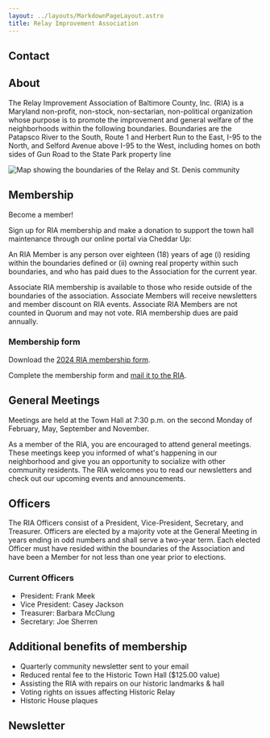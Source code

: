 ```yaml
---
layout: ../layouts/MarkdownPageLayout.astro
title: Relay Improvement Association
---
```



## Contact

<RIAContact />

## About

The Relay Improvement Association of Baltimore County, Inc. (RIA) is a Maryland non-profit, non-stock, non-sectarian, non-political organization whose purpose is to promote the improvement and general welfare of the neighborhoods within the following boundaries. Boundaries are the Patapsco River to the South, Route 1 and Herbert Run to the East, I-95 to the North, and Selford Avenue above I-95 to the West, including homes on both sides of Gun Road to the State Park property line

![Map showing the boundaries of the Relay and St. Denis community](https://github.com/Relay-Maryland/relaymaryland.com/assets/11720131/29bb0731-f27c-4664-a8ed-8fc331e44eea)

## Membership

Become a member!

Sign up for RIA membership and make a donation to support the town hall maintenance through our online portal via Cheddar Up:
<CheddarUpPayBtn />

An RIA Member is any person over eighteen (18) years of age (i) residing within the boundaries defined or (ii) owning real property within such boundaries, and who has paid dues to the Association for the current year.

Associate RIA membership is available to those who reside outside of the boundaries of the association. Associate Members will receive newsletters and member discount on RIA events. Associate RIA Members are not counted in Quorum and may not vote. RIA membership dues are paid annually.

### Membership form

Download the [2024 RIA membership form](https://drive.google.com/file/d/1IiKv2eKRMxF21mvsE7Y5wxjnpPYemPpP/view?usp=sharing).

Complete the membership form and [mail it to the RIA](/ria#contact).

## General Meetings

Meetings are held at the Town Hall at 7:30 p.m. on the second Monday of February, May, September and November.

As a member of the RIA, you are encouraged to attend general meetings. These meetings keep you informed of what's happening in our neighborhood and give you an opportunity to socialize with other community residents. The RIA welcomes you to read our newsletters and check out our upcoming events and announcements.

## Officers

The RIA Officers consist of a President, Vice-President, Secretary, and Treasurer. Officers are elected by a majority vote at the General Meeting in years ending in odd numbers and shall serve a two-year term. Each elected Officer must have resided within the boundaries of the Association and have been a Member for not less than one year prior to elections.

### Current Officers

- President: Frank Meek
- Vice President: Casey Jackson
- Treasurer: Barbara McClung
- Secretary: Joe Sherren

## Additional benefits of membership

- Quarterly community newsletter sent to your email
- Reduced rental fee to the Historic Town Hall ($125.00 value)
- Assisting the RIA with repairs on our historic landmarks & hall
- Voting rights on issues affecting Historic Relay
- Historic House plaques

## Newsletter

<PDFEmbed file={latestNewsletter} />
